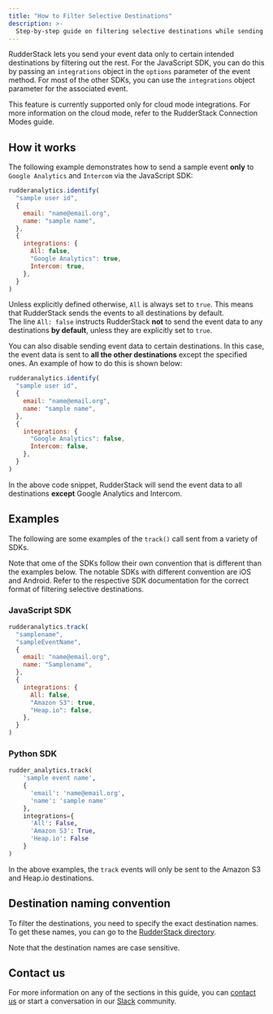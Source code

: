 ```yaml
---
title: "How to Filter Selective Destinations"
description: >-
  Step-by-step guide on filtering selective destinations while sending your event data via RudderStack.
---
```


RudderStack lets you send your event data only to certain intended destinations by filtering out the rest. For the <Link to="/sources/sdks/rudderstack-javascript-sdk/">JavaScript SDK</Link>, you can do this by passing an `integrations` object in the `options` parameter of the event method. For most of the other SDKs, you can use the `integrations` object parameter for the associated event. 

<div class="infoBlock">
This feature is currently supported only for cloud mode integrations. For more information on the cloud mode, refer to the <Link to="/destinations/rudderstack-connection-modes/">RudderStack Connection Modes</Link> guide.
</div>

## How it works

The following example demonstrates how to send a sample event **only** to `Google Analytics` and `Intercom` via the JavaScript SDK:

```javascript
rudderanalytics.identify(
  "sample user id",
  {
    email: "name@email.org",
    name: "sample name",
  },
  {
    integrations: {
      All: false,
      "Google Analytics": true,
      Intercom: true,
    },
  }
)
```

<div class="successBlock">
Unless explicitly defined otherwise, <code class="inline-code">All</code> is always set to <code class="inline-code">true</code>. This means that RudderStack sends the events to all destinations by default.
</div>

<div class="infoBlock">
The line <code class="inline-code">All: false</code> instructs RudderStack <strong>not</strong> to send the event data to any destinations <strong>by default</strong>, unless they are explicitly set to <code class="inline-code">true</code>.
</div>

You can also disable sending event data to certain destinations. In this case, the event data is sent to **all the other destinations** except the specified ones. An example of how to do this is shown below:

```javascript
rudderanalytics.identify(
  "sample user id",
  {
    email: "name@email.org",
    name: "sample name",
  },
  {
    integrations: {
      "Google Analytics": false,
      Intercom: false,
    },
  }
)
```

<div class="infoBlock">
In the above code snippet, RudderStack will send the event data to all destinations <strong>except</strong> Google Analytics and Intercom.
</div>

## Examples

The following are some examples of the `track()` call sent from a variety of SDKs.

<div class="infoBlock">
Note that ome of the SDKs follow their own convention that is different than the examples below. The notable SDKs with different convention are iOS and Android. Refer to the respective SDK documentation for the correct format of filtering selective destinations.
</div>

### JavaScript SDK

```javascript
rudderanalytics.track(
  "samplename",
  "sampleEventName",
  {
    email: "name@email.org",
    name: "Samplename",
  },
  {
    integrations: {
      All: false,
      "Amazon S3": true,
      "Heap.io": false,
    },
  }
)
```

### Python SDK

```python
rudder_analytics.track(
    'sample event name',
    {
      'email': 'name@email.org',
      'name': 'sample name'
    },
    integrations={
      'All': False,
      'Amazon S3': True,
      'Heap.io': False
    }
)
```

<div class="infoBlock">
In the above examples, the <code class="inline-code">track</code> events will only be sent to the Amazon S3 and Heap.io destinations.
</div>

## Destination naming convention

To filter the destinations, you need to specify the exact destination names. To get these names, you can go to the [RudderStack directory](https://app.rudderstack.com/directory). 

<div class="infoBlock">
Note that the destination names are case sensitive.
</div>

## Contact us

For more information on any of the sections in this guide, you can [contact us](mailto:%20docs@rudderstack.com) or start a conversation in our [Slack](https://rudderstack.com/join-rudderstack-slack-community) community.
